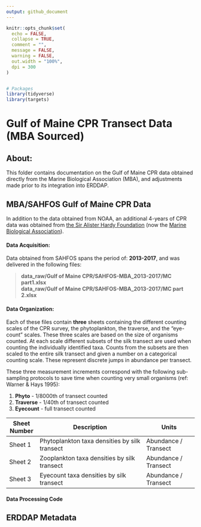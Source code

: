 ```yaml
---
output: github_document
---
```


<!-- README.md is generated from README.Rmd. Please edit that file -->

```r
knitr::opts_chunk$set(
  echo = FALSE,
  collapse = TRUE,
  comment = "",
  message = FALSE,
  warning = FALSE,
  out.width = "100%", 
  dpi = 300
)


# Packages
library(tidyverse)
library(targets)
```


# Gulf of Maine CPR Transect Data (MBA Sourced)


## About:

This folder contains documentation on the Gulf of Maine CPR data obtained directly from the Marine Biological Association (MBA), and adjustments made prior to its integration into ERDDAP.

## MBA/SAHFOS Gulf of Maine CPR Data

In addition to the data obtained from NOAA, an additional 4-years of CPR data was obtained from [the Sir Alister Hardy Foundation](https://www.cprsurvey.org/about-us/sir-alister-hardy-and-the-continuous-plankton-recorder-cpr-survey/) (now the [Marine Biological Association](https://www.cprsurvey.org/about-us/the-marine-biological-association/)).

#### Data Acquisition:

Data obtained from SAHFOS spans the period of: **2013-2017**, and was delivered in the following files:

> **data_raw/Gulf of Maine CPR/SAHFOS-MBA_2013-2017/MC part1.xlsx**      
> **data_raw/Gulf of Maine CPR/SAHFOS-MBA_2013-2017/MC part 2.xlsx**

#### Data Organization:

Each of these files contain **three** sheets containing the different counting scales of the CPR survey, the phytoplankton, the traverse, and the "eye-count" scales. These three scales are based on the size of organisms counted. At each scale different subsets of the silk transect are used when counting the individually identified taxa. Counts from the subsets are then scaled to the entire silk transect and given a number on a categorical counting scale. These represent discrete jumps in abundance per transect.

These three measurement increments correspond with the following sub-sampling protocols to save time when counting very small organisms (ref: Warner & Hays 1995):

1.  **Phyto** - 1/8000th of transect counted\
2.  **Traverse** - 1/40th of transect counted\
3.  **Eyecount** - full transect counted



| Sheet Number  | Description                                    | Units                  |
| ------------- | ---------------------------------------------- | ---------------------- |
| Sheet 1       | Phytoplankton taxa densities by silk transect  |  Abundance / Transect  |
| Sheet 2       | Zooplankton taxa densities by silk transect    |  Abundance / Transect  |
| Sheet 3       | Eyecount taxa densities by silk transect       |  Abundance / Transect  |


#### Data Processing Code


## ERDDAP Metadata

